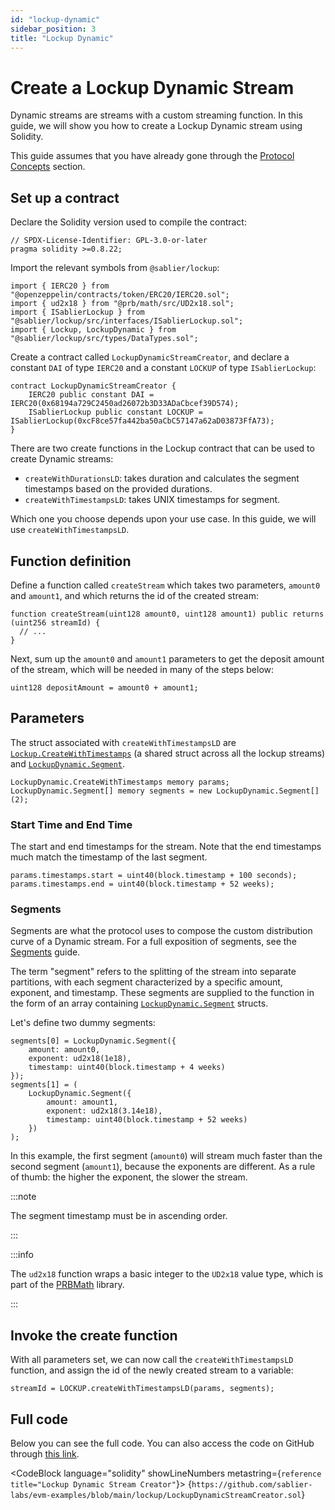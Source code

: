 ```yaml
---
id: "lockup-dynamic"
sidebar_position: 3
title: "Lockup Dynamic"
---
```



# Create a Lockup Dynamic Stream

Dynamic streams are streams with a custom streaming function. In this guide, we will show you how to create a Lockup
Dynamic stream using Solidity.

This guide assumes that you have already gone through the [Protocol Concepts](/concepts/streaming) section.

<CautionNonProduction />

## Set up a contract

Declare the Solidity version used to compile the contract:

```solidity
// SPDX-License-Identifier: GPL-3.0-or-later
pragma solidity >=0.8.22;
```

Import the relevant symbols from `@sablier/lockup`:

```solidity
import { IERC20 } from "@openzeppelin/contracts/token/ERC20/IERC20.sol";
import { ud2x18 } from "@prb/math/src/UD2x18.sol";
import { ISablierLockup } from "@sablier/lockup/src/interfaces/ISablierLockup.sol";
import { Lockup, LockupDynamic } from "@sablier/lockup/src/types/DataTypes.sol";
```

Create a contract called `LockupDynamicStreamCreator`, and declare a constant `DAI` of type `IERC20` and a constant
`LOCKUP` of type `ISablierLockup`:

```solidity
contract LockupDynamicStreamCreator {
    IERC20 public constant DAI = IERC20(0x68194a729C2450ad26072b3D33ADaCbcef39D574);
    ISablierLockup public constant LOCKUP = ISablierLockup(0xcF8ce57fa442ba50aCbC57147a62aD03873FfA73);
}
```

<HardcodedDemonstration protocol="Lockup" />

There are two create functions in the Lockup contract that can be used to create Dynamic streams:

- `createWithDurationsLD`: takes duration and calculates the segment timestamps based on the provided durations.
- `createWithTimestampsLD`: takes UNIX timestamps for segment.

Which one you choose depends upon your use case. In this guide, we will use `createWithTimestampsLD`.

## Function definition

Define a function called `createStream` which takes two parameters, `amount0` and `amount1`, and which returns the id of
the created stream:

```solidity
function createStream(uint128 amount0, uint128 amount1) public returns (uint256 streamId) {
  // ...
}
```

Next, sum up the `amount0` and `amount1` parameters to get the deposit amount of the stream, which will be needed in
many of the steps below:

```solidity
uint128 depositAmount = amount0 + amount1;
```

<TokenApproval />

## Parameters

The struct associated with `createWithTimestampsLD` are
[`Lockup.CreateWithTimestamps`](/reference/lockup/contracts/types/library.Lockup#createwithtimestamps) (a shared struct
across all the lockup streams) and
[`LockupDynamic.Segment`](/reference/lockup/contracts/types/library.LockupDynamic#segment).

```solidity
LockupDynamic.CreateWithTimestamps memory params;
LockupDynamic.Segment[] memory segments = new LockupDynamic.Segment[](2);
```

<LockupParam />

### Start Time and End Time

The start and end timestamps for the stream. Note that the end timestamps much match the timestamp of the last segment.

```solidity
params.timestamps.start = uint40(block.timestamp + 100 seconds);
params.timestamps.end = uint40(block.timestamp + 52 weeks);
```

### Segments

Segments are what the protocol uses to compose the custom distribution curve of a Dynamic stream. For a full exposition
of segments, see the [Segments](/concepts/lockup/segments) guide.

The term "segment" refers to the splitting of the stream into separate partitions, with each segment characterized by a
specific amount, exponent, and timestamp. These segments are supplied to the function in the form of an array containing
[`LockupDynamic.Segment`](/reference/lockup/contracts/types/library.LockupDynamic#segment) structs.

Let's define two dummy segments:

```solidity
segments[0] = LockupDynamic.Segment({
    amount: amount0,
    exponent: ud2x18(1e18),
    timestamp: uint40(block.timestamp + 4 weeks)
});
segments[1] = (
    LockupDynamic.Segment({
        amount: amount1,
        exponent: ud2x18(3.14e18),
        timestamp: uint40(block.timestamp + 52 weeks)
    })
);
```

In this example, the first segment (`amount0`) will stream much faster than the second segment (`amount1`), because the
exponents are different. As a rule of thumb: the higher the exponent, the slower the stream.

:::note

The segment timestamp must be in ascending order.

:::

:::info

The `ud2x18` function wraps a basic integer to the `UD2x18` value type, which is part of the
[PRBMath](https://github.com/PaulRBerg/prb-math) library.

:::

## Invoke the create function

With all parameters set, we can now call the `createWithTimestampsLD` function, and assign the id of the newly created
stream to a variable:

```solidity
streamId = LOCKUP.createWithTimestampsLD(params, segments);
```

## Full code

Below you can see the full code. You can also access the code on GitHub through
[this link](https://github.com/sablier-labs/evm-examples/blob/main/lockup/LockupDynamicStreamCreator.sol).

<CodeBlock language="solidity" showLineNumbers metastring={`reference title="Lockup Dynamic Stream Creator"`}>
  {`https://github.com/sablier-labs/evm-examples/blob/main/lockup/LockupDynamicStreamCreator.sol`}
</CodeBlock>
